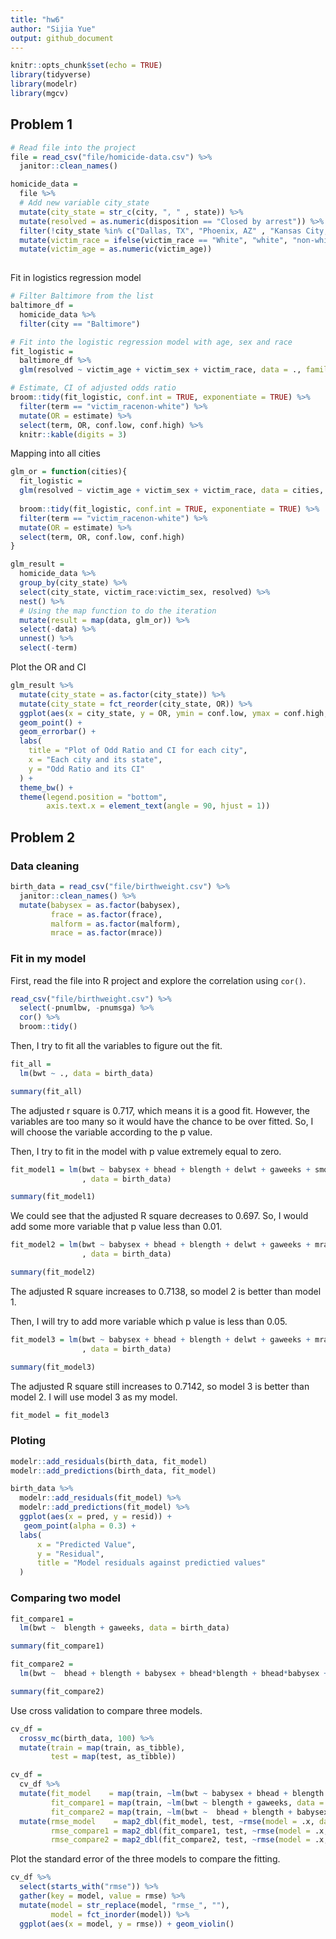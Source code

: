 ```yaml
---
title: "hw6"
author: "Sijia Yue"
output: github_document
---
```


```r
knitr::opts_chunk$set(echo = TRUE)
library(tidyverse)
library(modelr)
library(mgcv)
```
## Problem 1
```r
# Read file into the project
file = read_csv("file/homicide-data.csv") %>% 
  janitor::clean_names() 
```

```r
homicide_data = 
  file %>% 
  # Add new variable city_state
  mutate(city_state = str_c(city, ", " , state)) %>% 
  mutate(resolved = as.numeric(disposition == "Closed by arrest")) %>% 
  filter(!city_state %in% c("Dallas, TX", "Phoenix, AZ" , "Kansas City, MO" , "Tulsa, AL")) %>% 
  mutate(victim_race = ifelse(victim_race == "White", "white", "non-white"), victim_race = fct_relevel(victim_race, "white")) %>% 
  mutate(victim_age = as.numeric(victim_age))
  
```

Fit in logistics regression model
```r
# Filter Baltimore from the list
baltimore_df = 
  homicide_data %>% 
  filter(city == "Baltimore")

# Fit into the logistic regression model with age, sex and race
fit_logistic = 
  baltimore_df %>% 
  glm(resolved ~ victim_age + victim_sex + victim_race, data = ., family = binomial())

# Estimate, CI of adjusted odds ratio
broom::tidy(fit_logistic, conf.int = TRUE, exponentiate = TRUE) %>% 
  filter(term == "victim_racenon-white") %>% 
  mutate(OR = estimate) %>%
  select(term, OR, conf.low, conf.high) %>% 
  knitr::kable(digits = 3)

```

Mapping into all cities
```r
glm_or = function(cities){
  fit_logistic =   
  glm(resolved ~ victim_age + victim_sex + victim_race, data = cities, family = binomial())
  
  broom::tidy(fit_logistic, conf.int = TRUE, exponentiate = TRUE) %>% 
  filter(term == "victim_racenon-white") %>% 
  mutate(OR = estimate) %>%
  select(term, OR, conf.low, conf.high) 
}

glm_result = 
  homicide_data %>% 
  group_by(city_state) %>% 
  select(city_state, victim_race:victim_sex, resolved) %>% 
  nest() %>% 
  # Using the map function to do the iteration
  mutate(result = map(data, glm_or)) %>% 
  select(-data) %>% 
  unnest() %>% 
  select(-term)
```

Plot the OR and CI 
```r
glm_result %>%  
  mutate(city_state = as.factor(city_state)) %>% 
  mutate(city_state = fct_reorder(city_state, OR)) %>% 
  ggplot(aes(x = city_state, y = OR, ymin = conf.low, ymax = conf.high, color = city_state)) +
  geom_point() +
  geom_errorbar() +
  labs(
    title = "Plot of Odd Ratio and CI for each city",
    x = "Each city and its state",
    y = "Odd Ratio and its CI"
  ) +
  theme_bw() +
  theme(legend.position = "bottom",
        axis.text.x = element_text(angle = 90, hjust = 1)) 
```

## Problem 2
### Data cleaning
```r
birth_data = read_csv("file/birthweight.csv") %>% 
  janitor::clean_names() %>% 
  mutate(babysex = as.factor(babysex),
         frace = as.factor(frace),
         malform = as.factor(malform),
         mrace = as.factor(mrace))
```

### Fit in my model
First, read the file into R project and explore the correlation using `cor()`.
```r
read_csv("file/birthweight.csv") %>% 
  select(-pnumlbw, -pnumsga) %>% 
  cor() %>% 
  broom::tidy()
```

Then, I try to fit all the variables to figure out the fit.
```r
fit_all = 
  lm(bwt ~ ., data = birth_data)

summary(fit_all)
```
The adjusted r square is 0.717, which means it is a good fit. However, the variables are too many so it would have the chance to be over fitted. So, I will choose the variable according to the p value. 

Then, I try to fit in the model with p value extremely equal to zero. 
```r
fit_model1 = lm(bwt ~ babysex + bhead + blength + delwt + gaweeks + smoken 
                , data = birth_data)

summary(fit_model1)
```
We could see that the adjusted R square decreases to 0.697. So, I would add some more variable that p value less than 0.01.

```r
fit_model2 = lm(bwt ~ babysex + bhead + blength + delwt + gaweeks + mrace + smoken 
                , data = birth_data)

summary(fit_model2)
```

The adjusted R square increases to 0.7138, so model 2 is better than model 1. 

Then, I will try to add more variable which p value is less than 0.05.

```r
fit_model3 = lm(bwt ~ babysex + bhead + blength + delwt + gaweeks + mrace + parity + smoken 
                , data = birth_data)

summary(fit_model3)
```

The adjusted R square still increases to 0.7142, so model 3 is better than model 2. I will use model 3 as my model.

```r
fit_model = fit_model3
```

### Ploting
```r
modelr::add_residuals(birth_data, fit_model)
modelr::add_predictions(birth_data, fit_model)

birth_data %>% 
  modelr::add_residuals(fit_model) %>% 
  modelr::add_predictions(fit_model) %>% 
  ggplot(aes(x = pred, y = resid)) +
   geom_point(alpha = 0.3) +
  labs(
      x = "Predicted Value",
      y = "Residual",
      title = "Model residuals against predictied values"
  )
```

### Comparing two model
```r
fit_compare1 = 
  lm(bwt ~  blength + gaweeks, data = birth_data)

summary(fit_compare1)
```

```r
fit_compare2 =
  lm(bwt ~  bhead + blength + babysex + bhead*blength + bhead*babysex + blength*babysex + bhead*blength*babysex, data = birth_data)

summary(fit_compare2)
```

Use cross validation to compare three models.
```r
cv_df = 
  crossv_mc(birth_data, 100) %>% 
  mutate(train = map(train, as_tibble),
         test = map(test, as_tibble))

cv_df = 
  cv_df %>% 
  mutate(fit_model    = map(train, ~lm(bwt ~ babysex + bhead + blength + delwt + gaweeks + mrace + parity + smoken, data = .x)),
         fit_compare1 = map(train, ~lm(bwt ~ blength + gaweeks, data = .x)),
         fit_compare2 = map(train, ~lm(bwt ~  bhead + blength + babysex + bhead*blength + bhead*babysex + blength*babysex + bhead*blength*babysex, data = .x))) %>% 
  mutate(rmse_model    = map2_dbl(fit_model, test, ~rmse(model = .x, data = .y)),
         rmse_compare1 = map2_dbl(fit_compare1, test, ~rmse(model = .x, data = .y)),
         rmse_compare2 = map2_dbl(fit_compare2, test, ~rmse(model = .x, data = .y)))
```

Plot the standard error of the three models to compare the fitting.
```r
cv_df %>% 
  select(starts_with("rmse")) %>% 
  gather(key = model, value = rmse) %>% 
  mutate(model = str_replace(model, "rmse_", ""),
         model = fct_inorder(model)) %>% 
  ggplot(aes(x = model, y = rmse)) + geom_violin()
```

